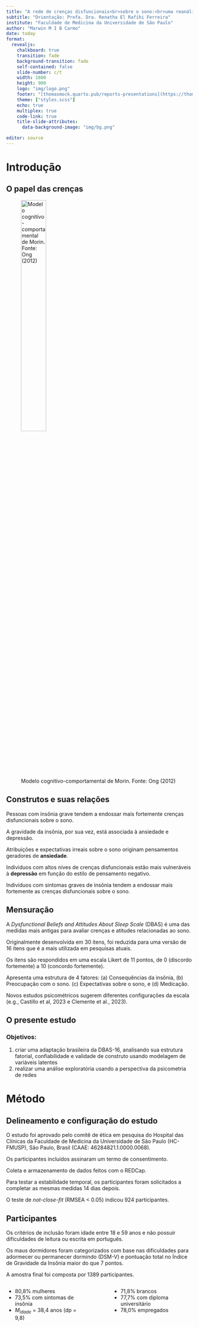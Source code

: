 ```yaml
---
title: "A rede de crenças disfuncionais<br>sobre o sono:<br>uma reanálise estrutural<br>da DBAS-16"
subtitle: "Orientação: Profa. Dra. Renatha El Rafihi Ferreira"
institute: "Faculdade de Medicina da Universidade de São Paulo"
author: "Marwin M I B Carmo"
date: today
format: 
  revealjs:
    chalkboard: true
    transition: fade
    background-transition: fade
    self-contained: false
    slide-number: c/t
    width: 1600
    height: 900
    logo: "img/logo.png"
    footer: "[thomasmock.quarto.pub/reports-presentations](https://thomasmock.quarto.pub/reports-presentations/)"
    theme: ["styles.scss"]
    echo: true
    multiplex: true
    code-link: true
    title-slide-attributes:
      data-background-image: "img/bg.png"

editor: source
---
```


# Introdução {background-image="img/bg.png"}

## O papel das crenças

![Modelo cognitivo-comportamental de Morin. Fonte: Ong (2012)](img/morin_model.png){fig-align="center" width=40%}

## Construtos e suas relações

Pessoas com insônia grave tendem a endossar mais fortemente crenças disfuncionais sobre o sono.

A gravidade da insônia, por sua vez, está associada à ansiedade e depressão.

Atribuições e expectativas irreais sobre o sono originam pensamentos geradores de **ansiedade**.

Individuos com altos níves de crenças disfuncionais estão mais vulneráveis à **depressão** em função do estilo de pensamento negativo.

Indivíduos com sintomas graves de insônia tendem a endossar mais fortemente as crenças disfuncionais sobre o sono.

## Mensuração

A *Dysfunctional Beliefs and Attitudes About Sleep Scale* (DBAS) é uma das medidas mais antigas para avaliar crenças e atitudes relacionadas ao sono.

Originalmente desenvolvida em 30 itens, foi reduzida para uma versão de 16 itens que é a mais utilizada em pesquisas atuais.

Os itens são respondidos em uma escala Likert de 11 pontos, de 0 (discordo fortemente) a 10 (concordo fortemente).

Apresenta uma estrutura de 4 fatores: (a) Consequências da insônia, (b) Preocupação com o sono. (c) Expectativas sobre o sono, e (d) Medicação.

Novos estudos psicométricos sugerem diferentes configurações da escala (e.g., Castillo et al, 2023 e Clemente et al., 2023).

## O presente estudo

### Objetivos:

1. criar uma adaptação brasileira da DBAS-16, analisando sua estrutura fatorial, confiabilidade e validade de construto usando modelagem de variáveis latentes
2. realizar uma análise exploratória usando a perspectiva da psicometria de redes

# Método {background-image="img/bg.png"}

## Delineamento e configuração do estudo

O estudo foi aprovado pelo comitê de ética em pesquisa do Hospital das Clínicas da Faculdade de Medicina da Universidade
de São Paulo (HC-FMUSP), São Paulo, Brasil (CAAE: 46284821.1.0000.0068).

Os participantes incluídos assinaram um termo de consentimento.

Coleta e armazenamento de dados feitos com o REDCap.

Para testar a estabilidade temporal, os participantes foram solicitados a completar as mesmas medidas 14 dias depois.

O teste de *not-close-fit* (RMSEA < 0.05) indicou 924 participantes.

## Participantes

Os critérios de inclusão foram idade entre 18 e 59 anos e não possuir dificuldades de leitura ou escrita em português.

Os maus dormidores foram categorizados com base nas dificuldades para adormecer ou permanecer dormindo (DSM-V) e pontuação total no Índice de Gravidade da Insônia maior do que 7 pontos.

A amostra final foi composta por 1389 participantes.

::: columns
::: {.column width="45%"}
- 80,8% mulheres
- 73,5% com sintomas de insônia
- $M_{idade}$ = 38,4 anos (dp = 9,8) 
:::

::: {.column width="5%"}
:::

::: {.column width="45%"}
- 71,8% brancos
- 77,7% com diploma universitário
- 78,0% empregados
:::
:::
